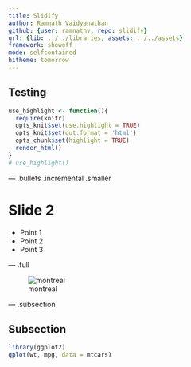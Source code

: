 ```yaml
---
title: Slidify
author: Ramnath Vaidyanathan
github: {user: ramnathv, repo: slidify}
url: {lib: ../../libraries, assets: ../../assets}
framework: showoff
mode: selfcontained
hitheme: tomorrow
---
```


## Testing

```r
use_highlight <- function(){
  require(knitr)
  opts_knit$set(use.highlight = TRUE)
  opts_knit$set(out.format = 'html')
  opts_chunk$set(highlight = TRUE)
  render_html()
}
# use_highlight()
```


--- .bullets .incremental .smaller

# Slide 2

- Point 1
- Point 2
- Point 3

--- .full

![montreal](http://media-cdn.tripadvisor.com/media/photo-s/02/64/0c/30/downtown-montreal.jpg)

--- .subsection

## Subsection

```r
library(ggplot2)
qplot(wt, mpg, data = mtcars)
```
